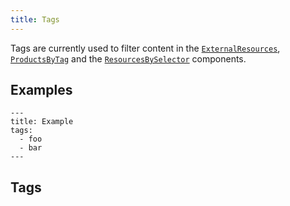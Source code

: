 ```yaml
---
title: Tags
---
```



Tags are currently used to filter content in the [`ExternalResources`](/style-guide/components/external-resources/), [`ProductsByTag`](/style-guide/components/products-by-tag/) and the [`ResourcesBySelector`](/style-guide/components/resources-by-selector/) components.

## Examples

```mdx
---
title: Example
tags:
  - foo
  - bar
---
```

## Tags

<TagsUsage />